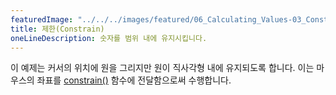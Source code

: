 ---
featuredImage: "../../../images/featured/06_Calculating_Values-03_Constrain-thumbnail.png"
title: 제한(Constrain)
oneLineDescription: 숫자를 범위 내에 유지시킵니다.
---

이 예제는 커서의 위치에 원을 그리지만 원이 직사각형 내에 유지되도록 합니다. 이는 마우스의 좌표를 <a href="https://p5js.org/reference/p5/constrain" target="_blank">constrain()</a> 함수에 전달함으로써 수행합니다.
